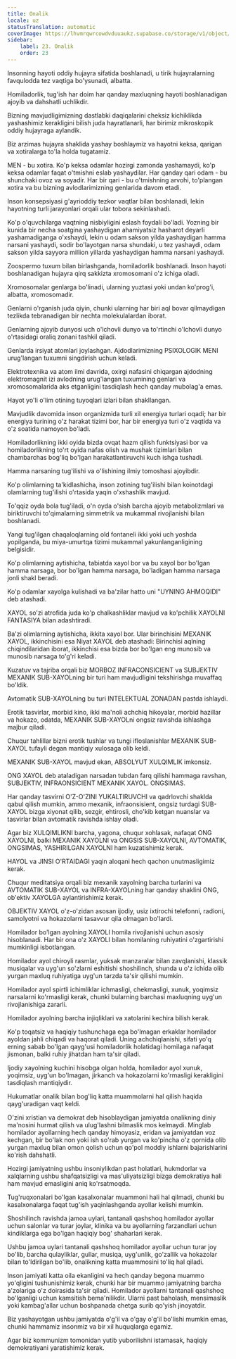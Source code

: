 ```yaml
---
title: Onalik
locale: uz
statusTranslation: automatic
coverImage: https://lhvmrqwrcowdvduuaukz.supabase.co/storage/v1/object/public/strapi-uploads/small_cover-educacion-fundamental.webp-2d51a7828a2b1309555be27f7e2a61a0.webp
sidebar:
    label: 23. Onalik
    order: 23
---
```

Insonning hayoti oddiy hujayra sifatida boshlanadi, u tirik hujayralarning favqulodda tez vaqtiga bo'ysunadi, albatta.

Homiladorlik, tug'ish har doim har qanday maxluqning hayoti boshlanadigan ajoyib va ​​dahshatli uchlikdir.

Bizning mavjudligimizning dastlabki daqiqalarini cheksiz kichiklikda yashashimiz kerakligini bilish juda hayratlanarli, har birimiz mikroskopik oddiy hujayraga aylandik.

Biz arzimas hujayra shaklida yashay boshlaymiz va hayotni keksa, qarigan va xotiralarga to'la holda tugatamiz.

MEN - bu xotira. Ko'p keksa odamlar hozirgi zamonda yashamaydi, ko'p keksa odamlar faqat o'tmishni eslab yashaydilar. Har qanday qari odam - bu shunchaki ovoz va soyadir. Har bir qari - bu o'tmishning arvohi, to'plangan xotira va bu bizning avlodlarimizning genlarida davom etadi.

Inson konsepsiyasi g'ayrioddiy tezkor vaqtlar bilan boshlanadi, lekin hayotning turli jarayonlari orqali ular tobora sekinlashadi.

Ko'p o'quvchilarga vaqtning nisbiyligini eslash foydali bo'ladi. Yozning bir kunida bir necha soatgina yashaydigan ahamiyatsiz hasharot deyarli yashamadiganga o'xshaydi, lekin u odam sakson yilda yashaydigan hamma narsani yashaydi, sodir bo'layotgan narsa shundaki, u tez yashaydi, odam sakson yilda sayyora million yillarda yashaydigan hamma narsani yashaydi.

Zoospermo tuxum bilan birlashganda, homiladorlik boshlanadi. Inson hayoti boshlanadigan hujayra qirq sakkizta xromosomani o'z ichiga oladi.

Xromosomalar genlarga bo'linadi, ularning yuztasi yoki undan ko'prog'i, albatta, xromosomadir.

Genlarni o'rganish juda qiyin, chunki ularning har biri aql bovar qilmaydigan tezlikda tebranadigan bir nechta molekulalardan iborat.

Genlarning ajoyib dunyosi uch o'lchovli dunyo va to'rtinchi o'lchovli dunyo o'rtasidagi oraliq zonani tashkil qiladi.

Genlarda irsiyat atomlari joylashgan. Ajdodlarimizning PSIXOLOGIK MENI urug'langan tuxumni singdirish uchun keladi.

Elektrotexnika va atom ilmi davrida, oxirgi nafasini chiqargan ajdodning elektromagnit izi avlodning urug'langan tuxumining genlari va xromosomalarida aks etganligini tasdiqlash hech qanday mubolag'a emas.

Hayot yo'li o'lim otining tuyoqlari izlari bilan shakllangan.

Mavjudlik davomida inson organizmida turli xil energiya turlari oqadi; har bir energiya turining o'z harakat tizimi bor, har bir energiya turi o'z vaqtida va o'z soatida namoyon bo'ladi.

Homiladorlikning ikki oyida bizda ovqat hazm qilish funktsiyasi bor va homiladorlikning to'rt oyida nafas olish va mushak tizimlari bilan chambarchas bog'liq bo'lgan harakatlantiruvchi kuch ishga tushadi.

Hamma narsaning tug'ilishi va o'lishining ilmiy tomoshasi ajoyibdir.

Ko'p olimlarning ta'kidlashicha, inson zotining tug'ilishi bilan koinotdagi olamlarning tug'ilishi o'rtasida yaqin o'xshashlik mavjud.

To'qqiz oyda bola tug'iladi, o'n oyda o'sish barcha ajoyib metabolizmlari va biriktiruvchi to'qimalarning simmetrik va mukammal rivojlanishi bilan boshlanadi.

Yangi tug'ilgan chaqaloqlarning old fontaneli ikki yoki uch yoshda yopilganda, bu miya-umurtqa tizimi mukammal yakunlanganligining belgisidir.

Ko'p olimlarning aytishicha, tabiatda xayol bor va bu xayol bor bo'lgan hamma narsaga, bor bo'lgan hamma narsaga, bo'ladigan hamma narsaga jonli shakl beradi.

Ko'p odamlar xayolga kulishadi va ba'zilar hatto uni "UYNING AHMOQIDI" deb atashadi.

XAYOL so'zi atrofida juda ko'p chalkashliklar mavjud va ko'pchilik XAYOLNI FANTASIYA bilan adashtiradi.

Ba'zi olimlarning aytishicha, ikkita xayol bor. Ular birinchisini MEXANIK XAYOL, ikkinchisini esa Niyat XAYOL deb atashadi: Birinchisi aqlning chiqindilaridan iborat, ikkinchisi esa bizda bor bo'lgan eng munosib va ​​munosib narsaga to'g'ri keladi.

Kuzatuv va tajriba orqali biz MORBOZ INFRACONSICIENT va SUBJEKTIV MEXANIK SUB-XAYOLning bir turi ham mavjudligini tekshirishga muvaffaq bo'ldik.

Avtomatik SUB-XAYOLning bu turi INTELEKTUAL ZONADAN pastda ishlaydi.

Erotik tasvirlar, morbid kino, ikki ma'noli achchiq hikoyalar, morbid hazillar va hokazo, odatda, MEXANIK SUB-XAYOLni ongsiz ravishda ishlashga majbur qiladi.

Chuqur tahlillar bizni erotik tushlar va tungi ifloslanishlar MEXANIK SUB-XAYOL tufayli degan mantiqiy xulosaga olib keldi.

MEXANIK SUB-XAYOL mavjud ekan, ABSOLYUT XULQIMLIK imkonsiz.

ONG XAYOL deb ataladigan narsadan tubdan farq qilishi hammaga ravshan, SUBJEKTIV, INFRAONSICIENT MEXANIK XAYOL. ONGSIMAS.

Har qanday tasvirni O'Z-O'ZINI YUKALTIRUVCHI va qadrlovchi shaklda qabul qilish mumkin, ammo mexanik, infraonsisient, ongsiz turdagi SUB-XAYOL bizga xiyonat qilib, sezgir, ehtirosli, cho'kib ketgan nuanslar va tasvirlar bilan avtomatik ravishda ishlay oladi.

Agar biz XULQIMLIKNI barcha, yagona, chuqur xohlasak, nafaqat ONG XAYOLNI, balki MEXANIK XAYOLNI va ONGSIS SUB-XAYOLNI, AVTOMATIK, ONGSIMAS, YASHIRILGAN XAYOLNI ham kuzatishimiz kerak.

HAYOL va JINSI O'RTAIDAGI yaqin aloqani hech qachon unutmasligimiz kerak.

Chuqur meditatsiya orqali biz mexanik xayolning barcha turlarini va AVTOMATIK SUB-XAYOL va INFRA-XAYOLning har qanday shaklini ONG, ob'ektiv XAYOLGA aylantirishimiz kerak.

OBJEKTIV XAYOL o'z-o'zidan asosan ijodiy, usiz ixtirochi telefonni, radioni, samolyotni va hokazolarni tasavvur qila olmagan bo'lardi.

Homilador bo'lgan ayolning XAYOLI homila rivojlanishi uchun asosiy hisoblanadi. Har bir ona o'z XAYOLI bilan homilaning ruhiyatini o'zgartirishi mumkinligi isbotlangan.

Homilador ayol chiroyli rasmlar, yuksak manzaralar bilan zavqlanishi, klassik musiqalar va uyg'un so'zlarni eshitishi shoshilinch, shunda u o'z ichida olib yurgan maxluq ruhiyatiga uyg'un tarzda ta'sir qilishi mumkin.

Homilador ayol spirtli ichimliklar ichmasligi, chekmasligi, xunuk, yoqimsiz narsalarni ko'rmasligi kerak, chunki bularning barchasi maxluqning uyg'un rivojlanishiga zararli.

Homilador ayolning barcha injiqliklari va xatolarini kechira bilish kerak.

Ko'p toqatsiz va haqiqiy tushunchaga ega bo'lmagan erkaklar homilador ayoldan jahli chiqadi va haqorat qiladi. Uning achchiqlanishi, sifati yo'q erning sabab bo'lgan qayg'usi homiladorlik holatidagi homilaga nafaqat jismonan, balki ruhiy jihatdan ham ta'sir qiladi.

Ijodiy xayolning kuchini hisobga olgan holda, homilador ayol xunuk, yoqimsiz, uyg'un bo'lmagan, jirkanch va hokazolarni ko'rmasligi kerakligini tasdiqlash mantiqiydir.

Hukumatlar onalik bilan bog'liq katta muammolarni hal qilish haqida qayg'uradigan vaqt keldi.

O'zini xristian va demokrat deb hisoblaydigan jamiyatda onalikning diniy ma'nosini hurmat qilish va ulug'lashni bilmaslik mos kelmaydi. Minglab homilador ayollarning hech qanday himoyasiz, eridan va jamiyatdan voz kechgan, bir bo'lak non yoki ish so'rab yurgan va ko'pincha o'z qornida olib yurgan maxluq bilan omon qolish uchun qo'pol moddiy ishlarni bajarishlarini ko'rish dahshatli.

Hozirgi jamiyatning ushbu insoniylikdan past holatlari, hukmdorlar va xalqlarning ushbu shafqatsizligi va mas'uliyatsizligi bizga demokratiya hali ham mavjud emasligini aniq ko'rsatmoqda.

Tug'ruqxonalari bo'lgan kasalxonalar muammoni hali hal qilmadi, chunki bu kasalxonalarga faqat tug'ish yaqinlashganda ayollar kelishi mumkin.

Shoshilinch ravishda jamoa uylari, tantanali qashshoq homilador ayollar uchun salonlar va turar joylar, klinika va bu ayollarning farzandlari uchun kindiklarga ega bo'lgan haqiqiy bog' shaharlari kerak.

Ushbu jamoa uylari tantanali qashshoq homilador ayollar uchun turar joy bo'lib, barcha qulayliklar, gullar, musiqa, uyg'unlik, go'zallik va hokazolar bilan to'ldirilgan bo'lib, onalikning katta muammosini to'liq hal qiladi.

Inson jamiyati katta oila ekanligini va hech qanday begona muammo yo'qligini tushunishimiz kerak, chunki har bir muammo jamiyatning barcha a'zolariga o'z doirasida ta'sir qiladi. Homilador ayollarni tantanali qashshoq bo'lganligi uchun kamsitish bema'nilikdir. Ularni past baholash, mensimaslik yoki kambag'allar uchun boshpanada chetga surib qo'yish jinoyatdir.

Biz yashayotgan ushbu jamiyatda o'g'il va o'gay o'g'il bo'lishi mumkin emas, chunki hammamiz insonmiz va bir xil huquqlarga egamiz.

Agar biz kommunizm tomonidan yutib yuborilishni istamasak, haqiqiy demokratiyani yaratishimiz kerak.

